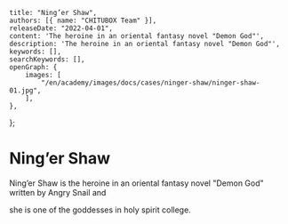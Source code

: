 	title: "Ning’er Shaw",
	authors: [{ name: "CHITUBOX Team" }],
	releaseDate: "2022-04-01",
	content: 'The heroine in an oriental fantasy novel "Demon God"',
	description: 'The heroine in an oriental fantasy novel "Demon God"',
	keywords: [],
	searchKeywords: [],
	openGraph: {
		images: [
			"/en/academy/images/docs/cases/ninger-shaw/ninger-shaw-01.jpg",
		],
	},
};

# Ning’er Shaw

Ning’er Shaw is the heroine in an oriental fantasy novel "Demon God" written by Angry Snail and

she is one of the goddesses in holy spirit college.

<ImageContainer>
	<AntdImage
		alt="Ning’er Shaw"
		src={"/en/academy/images/docs/cases/ninger-shaw/ninger-shaw-01.jpg"}
	/>
</ImageContainer>

<ImageContainer>
	<AntdImage
		alt="Ning’er Shaw"
		src={"/en/academy/images/docs/cases/ninger-shaw/ninger-shaw-02.jpg"}
	/>
</ImageContainer>

<ImageContainer>
	<AntdImage
		alt="Ning’er Shaw"
		src={"/en/academy/images/docs/cases/ninger-shaw/ninger-shaw-03.jpg"}
	/>
</ImageContainer>

<ImageContainer>
	<AntdImage
		alt="Ning’er Shaw"
		src={"/en/academy/images/docs/cases/ninger-shaw/ninger-shaw-04.jpg"}
	/>
</ImageContainer>

<ImageContainer>
	<AntdImage
		alt="Ning’er Shaw"
		src={"/en/academy/images/docs/cases/ninger-shaw/ninger-shaw-05.jpg"}
	/>
</ImageContainer>

<ImageContainer>
	<AntdImage
		alt="Ning’er Shaw"
		src={"/en/academy/images/docs/cases/ninger-shaw/ninger-shaw-06.jpg"}
	/>
</ImageContainer>

<ImageContainer>
	<AntdImage
		alt="Ning’er Shaw"
		src={"/en/academy/images/docs/cases/ninger-shaw/ninger-shaw-07.jpg"}
	/>
</ImageContainer>

<ImageContainer>
	<AntdImage
		alt="Ning’er Shaw"
		src={"/en/academy/images/docs/cases/ninger-shaw/ninger-shaw-08.jpg"}
	/>
</ImageContainer>

<ImageContainer>
	<AntdImage
		alt="Ning’er Shaw"
		src={"/en/academy/images/docs/cases/ninger-shaw/ninger-shaw-09.jpg"}
	/>
</ImageContainer>

<ImageContainer>
	<AntdImage
		alt="Ning’er Shaw"
		src={"/en/academy/images/docs/cases/ninger-shaw/ninger-shaw-10.jpg"}
	/>
</ImageContainer>
